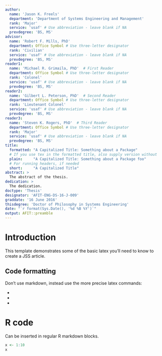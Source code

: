 ```yaml
---
author:
  name: 'Jason K. Freels'
  department: 'Department of Systems Engineering and Management'
  rank: 'Major'
  service: 'usaf' # Use abbreviation - leave blank if NA
  prevdegree: 'BS, MS'
advisor:
  name: 'Robert F. Mills, PhD'
  department: Office Symbol # Use three-letter designator
  rank: 'Civilian'
  service: 'usaf' # Use abbreviation - leave blank if NA
  prevdegree: 'BS, MS'
reader1:
  name: 'Michael R. Grimaila, PhD'  # First Reader
  department: Office Symbol # Use three-letter designator
  rank: 'Colonel'
  service: 'usaf' # Use abbreviation - leave blank if NA
  prevdegree: 'BS, MS'
reader2:
  name: 'Gilbert L. Peterson, PhD'  # Second Reader
  department: Office Symbol # Use three-letter designator
  rank: 'Lieutenant Colonel'
  service: 'usaf' # Use abbreviation - leave blank if NA
  prevdegree: 'BS, MS'
reader3:
  name: 'Steven K. Rogers, PhD'  # Third Reader
  department: Office Symbol # Use three-letter designator
  rank: 'Major'
  service: 'usaf' # Use abbreviation - leave blank if NA
  prevdegree: 'BS, MS'
title:
  formatted: "A Capitalized Title: Something about a Package"
  # If you use tex in the formatted title, also supply version without
  plain:     "A Capitalized Title: Something about a Package foo"
  # For running headers, if needed
  short:     "A Capitalized Title"
abstract: >
  The abstract of the thesis.
dedication: >
  The dedication.
doctype: 'Thesis'
designator: 'AFIT-ENG-DS-16-J-009'
graddate: '16 June 2016'
thisdegree: 'Doctor of Philosophy in Systems Engineering'
date: "`r format(Sys.Date(), '%d %B %Y')`"
output: AFIT::preamble
---
```


# Introduction

This template demonstrates some of the basic latex you'll need to know to create a JSS article.

## Code formatting

Don't use markdown, instead use the more precise latex commands:

* \proglang{Java}
* \pkg{plyr}
* \code{print("abc")}

# R code

Can be inserted in regular R markdown blocks.

```r
x <- 1:10
x
```
